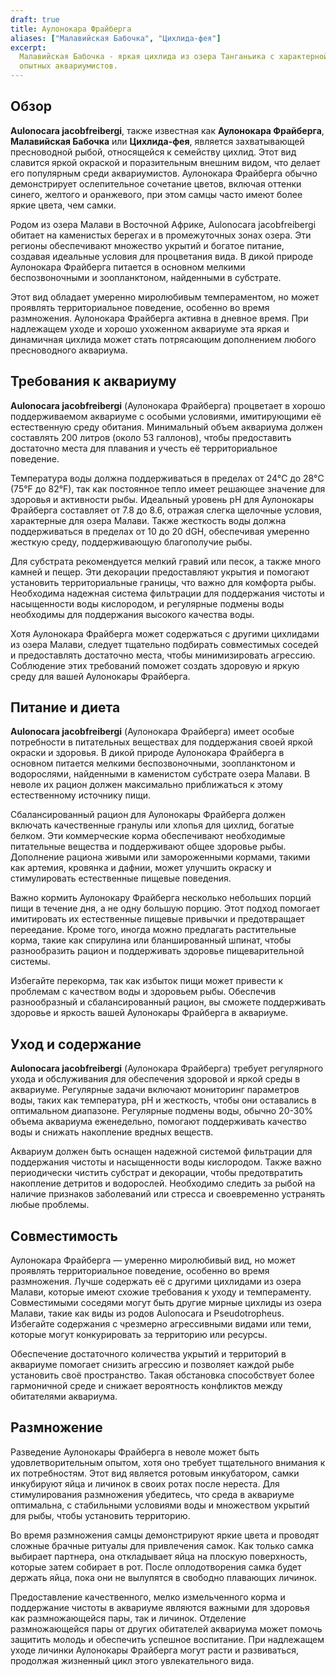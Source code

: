 ```yaml
---
draft: true
title: Аулонокара Фрайберга
aliases: ["Малавийская Бабочка", "Цихлида-фея"]
excerpt:
  Малавийская Бабочка - яркая цихлида из озера Танганьика с характерной окраской и интересным поведением. Подходит для
  опытных аквариумистов.
---
```


## Обзор

**Aulonocara jacobfreibergi**, также известная как **Аулонокара Фрайберга**, **Малавийская Бабочка** или
**Цихлида-фея**, является захватывающей пресноводной рыбой, относящейся к семейству цихлид. Этот вид славится яркой
окраской и поразительным внешним видом, что делает его популярным среди аквариумистов. Аулонокара Фрайберга обычно
демонстрирует ослепительное сочетание цветов, включая оттенки синего, желтого и оранжевого, при этом самцы часто имеют
более яркие цвета, чем самки.

Родом из озера Малави в Восточной Африке, Aulonocara jacobfreibergi обитает на каменистых берегах и в промежуточных
зонах озера. Эти регионы обеспечивают множество укрытий и богатое питание, создавая идеальные условия для процветания
вида. В дикой природе Аулонокара Фрайберга питается в основном мелкими беспозвоночными и зоопланктоном, найденными в
субстрате.

Этот вид обладает умеренно миролюбивым темпераментом, но может проявлять территориальное поведение, особенно во время
размножения. Аулонокара Фрайберга активна в дневное время. При надлежащем уходе и хорошо ухоженном аквариуме эта яркая и
динамичная цихлида может стать потрясающим дополнением любого пресноводного аквариума.

## Требования к аквариуму

**Aulonocara jacobfreibergi** (Аулонокара Фрайберга) процветает в хорошо поддерживаемом аквариуме с особыми условиями,
имитирующими её естественную среду обитания. Минимальный объем аквариума должен составлять 200 литров (около 53
галлонов), чтобы предоставить достаточно места для плавания и учесть её территориальное поведение.

Температура воды должна поддерживаться в пределах от 24°C до 28°C (75°F до 82°F), так как постоянное тепло имеет
решающее значение для здоровья и активности рыбы. Идеальный уровень pH для Аулонокары Фрайберга составляет от 7.8 до
8.6, отражая слегка щелочные условия, характерные для озера Малави. Также жесткость воды должна поддерживаться в
пределах от 10 до 20 dGH, обеспечивая умеренно жесткую среду, поддерживающую благополучие рыбы.

Для субстрата рекомендуется мелкий гравий или песок, а также много камней и пещер. Эти декорации предоставляют укрытия и
помогают установить территориальные границы, что важно для комфорта рыбы. Необходима надежная система фильтрации для
поддержания чистоты и насыщенности воды кислородом, и регулярные подмены воды необходимы для поддержания высокого
качества воды.

Хотя Аулонокара Фрайберга может содержаться с другими цихлидами из озера Малави, следует тщательно подбирать совместимых
соседей и предоставлять достаточно места, чтобы минимизировать агрессию. Соблюдение этих требований поможет создать
здоровую и яркую среду для вашей Аулонокары Фрайберга.

## Питание и диета

**Aulonocara jacobfreibergi** (Аулонокара Фрайберга) имеет особые потребности в питательных веществах для поддержания
своей яркой окраски и здоровья. В дикой природе Аулонокара Фрайберга в основном питается мелкими беспозвоночными,
зоопланктоном и водорослями, найденными в каменистом субстрате озера Малави. В неволе их рацион должен максимально
приближаться к этому естественному источнику пищи.

Сбалансированный рацион для Аулонокары Фрайберга должен включать качественные гранулы или хлопья для цихлид, богатые
белком. Эти коммерческие корма обеспечивают необходимые питательные вещества и поддерживают общее здоровье рыбы.
Дополнение рациона живыми или замороженными кормами, такими как артемия, кровянка и дафнии, может улучшить окраску и
стимулировать естественные пищевые поведения.

Важно кормить Аулонокару Фрайберга несколько небольших порций пищи в течение дня, а не одну большую порцию. Этот подход
помогает имитировать их естественные пищевые привычки и предотвращает переедание. Кроме того, иногда можно предлагать
растительные корма, такие как спирулина или бланшированный шпинат, чтобы разнообразить рацион и поддерживать здоровье
пищеварительной системы.

Избегайте перекорма, так как избыток пищи может привести к проблемам с качеством воды и здоровьем рыбы. Обеспечив
разнообразный и сбалансированный рацион, вы сможете поддерживать здоровье и яркость вашей Аулонокары Фрайберга в
аквариуме.

## Уход и содержание

**Aulonocara jacobfreibergi** (Аулонокара Фрайберга) требует регулярного ухода и обслуживания для обеспечения здоровой и
яркой среды в аквариуме. Регулярные задачи включают мониторинг параметров воды, таких как температура, pH и жесткость,
чтобы они оставались в оптимальном диапазоне. Регулярные подмены воды, обычно 20-30% объема аквариума еженедельно,
помогают поддерживать качество воды и снижать накопление вредных веществ.

Аквариум должен быть оснащен надежной системой фильтрации для поддержания чистоты и насыщенности воды кислородом. Также
важно периодически чистить субстрат и декорации, чтобы предотвратить накопление детритов и водорослей. Необходимо
следить за рыбой на наличие признаков заболеваний или стресса и своевременно устранять любые проблемы.

## Совместимость

Аулонокара Фрайберга — умеренно миролюбивый вид, но может проявлять территориальное поведение, особенно во время
размножения. Лучше содержать её с другими цихлидами из озера Малави, которые имеют схожие требования к уходу и
темпераменту. Совместимыми соседями могут быть другие мирные цихлиды из озера Малави, такие как виды из родов Aulonocara
и Pseudotropheus. Избегайте содержания с чрезмерно агрессивными видами или теми, которые могут конкурировать за
территорию или ресурсы.

Обеспечение достаточного количества укрытий и территорий в аквариуме помогает снизить агрессию и позволяет каждой рыбе
установить своё пространство. Такая обстановка способствует более гармоничной среде и снижает вероятность конфликтов
между обитателями аквариума.

## Размножение

Разведение Аулонокары Фрайберга в неволе может быть удовлетворительным опытом, хотя оно требует тщательного внимания к
их потребностям. Этот вид является ротовым инкубатором, самки инкубируют яйца и личинок в своих ротах после нереста. Для
стимулирования размножения убедитесь, что среда в аквариуме оптимальна, с стабильными условиями воды и множеством
укрытий для рыбы, чтобы установить территорию.

Во время размножения самцы демонстрируют яркие цвета и проводят сложные брачные ритуалы для привлечения самок. Как
только самка выбирает партнера, она откладывает яйца на плоскую поверхность, которые затем собирает в рот. После
оплодотворения самка будет держать яйца, пока они не вылупятся в свободно плавающих личинок.

Предоставление качественного, мелко измельченного корма и поддержание чистоты в аквариуме являются важными для здоровья
как размножающейся пары, так и личинок. Отделение размножающейся пары от других обитателей аквариума может помочь
защитить молодь и обеспечить успешное воспитание. При надлежащем уходе личинки Аулонокары Фрайберга могут расти и
развиваться, продолжая жизненный цикл этого увлекательного вида.
